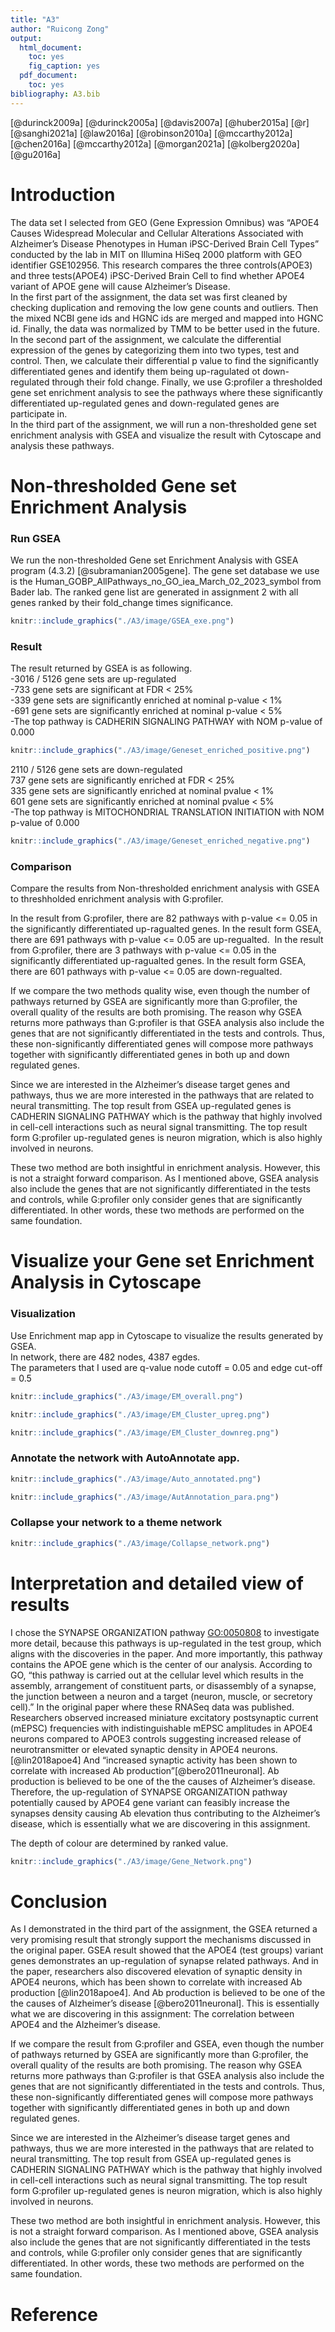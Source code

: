 ```yaml
---
title: "A3"
author: "Ruicong Zong"
output:
  html_document:
    toc: yes
    fig_caption: yes
  pdf_document:
    toc: yes
bibliography: A3.bib
---
```

[@durinck2009a]
[@durinck2005a]
[@davis2007a]
[@huber2015a]
[@r]
[@sanghi2021a]
[@law2016a]
[@robinson2010a]
[@mccarthy2012a]
[@chen2016a]
[@mccarthy2012a]
[@morgan2021a]
[@kolberg2020a]
[@gu2016a]

# Introduction 
The data set I selected from GEO (Gene Expression Omnibus) was "APOE4 Causes Widespread Molecular and Cellular Alterations Associated with Alzheimer's Disease Phenotypes in Human iPSC-Derived Brain Cell Types" conducted by the lab in MIT on Illumina HiSeq 2000 platform with GEO identifier GSE102956. This research compares the three controls(APOE3) and three tests(APOE4) iPSC-Derived Brain Cell to find whether APOE4 variant of APOE gene will cause Alzheimer's Disease. \
In the first part of the assignment, the data set was first cleaned by checking duplication and removing the low gene counts and outliers. Then the mixed NCBI gene ids and HGNC ids are merged and mapped into HGNC id. Finally, the data was normalized by TMM to be better used in the future.\
In the second part of the assignment, we calculate the differential expression of the genes by categorizing them into two types, test and control. Then, we calculate their differential p value to find the significantly differentiated genes and identify them being up-ragulated ot down-regulated through their fold change. Finally, we use G:profiler a thresholded gene set enrichment analysis to see the pathways where these significantly differentiated up-regulated genes and down-regulated genes are participate in. \
In the third part of the assignment, we will run a non-thresholded gene set enrichment analysis with GSEA and visualize the result with Cytoscape and analysis these pathways.  

# Non-thresholded Gene set Enrichment Analysis

### Run GSEA
We run the non-thresholded Gene set Enrichment Analysis with GSEA program (4.3.2) [@subramanian2005gene]. The gene set database we use is the Human_GOBP_AllPathways_no_GO_iea_March_02_2023_symbol from Bader lab. The ranked gene list are generated in assignment 2 with all genes ranked by their fold_change times significance. \
```r
knitr::include_graphics("./A3/image/GSEA_exe.png")
```

### Result
The result returned by GSEA is as following. \
-3016 / 5126 gene sets are up-regulated \
-733 gene sets are significant at FDR < 25%\
-339 gene sets are significantly enriched at nominal p-value < 1%\
-691 gene sets are significantly enriched at nominal p-value < 5% \
-The top pathway is CADHERIN SIGNALING PATHWAY with NOM p-value of 0.000\
```r
knitr::include_graphics("./A3/image/Geneset_enriched_positive.png")
```

2110 / 5126 gene sets are down-regulated\
737 gene sets are significantly enriched at FDR < 25%\
335 gene sets are significantly enriched at nominal pvalue < 1%\
601 gene sets are significantly enriched at nominal pvalue < 5%\
-The top pathway is MITOCHONDRIAL TRANSLATION INITIATION with NOM p-value of 0.000\
```r
knitr::include_graphics("./A3/image/Geneset_enriched_negative.png")
```

### Comparison
Compare the results from Non-thresholded enrichment analysis with GSEA to threshholded enrichment analysis with G:profiler.\ 

In the result from G:profiler, there are 82 pathways with p-value <= 0.05 in the significantly differentiated up-ragualted genes. In the result form GSEA, there are 691 pathways with p-value <= 0.05 are up-regualted.\ 
In the result from G:profiler, there are 3 pathways with p-value <= 0.05 in the significantly differentiated up-ragualted genes. In the result form GSEA, there are 601 pathways with p-value <= 0.05 are down-regualted.\ 

If we compare the two methods quality wise, even though the number of pathways returned by GSEA are significantly more than G:profiler, the overall quality of the results are both promising. The reason why GSEA returns more pathways than G:profiler is that GSEA analysis also include the genes that are not significantly differentiated in the tests and controls. Thus, these non-significantly differentiated genes will compose more pathways together with significantly differentiated genes in both up and down regulated genes.\ 

Since we are interested in the Alzheimer's disease target genes and pathways, thus we are more interested in the pathways that are related to neural transmitting. The top result from GSEA up-regulated genes is CADHERIN SIGNALING PATHWAY which is the pathway that highly involved in cell-cell interactions such as neural signal transmitting. The top result form G:profiler up-regulated genes is neuron migration, which is also highly involved in neurons. \ 

These two method are both insightful in enrichment analysis. However, this is not a straight forward comparison. As I mentioned above, GSEA analysis also include the genes that are not significantly differentiated in the tests and controls, while G:profiler only consider genes that are significantly differentiated. In other words, these two methods are performed on the same foundation. 

# Visualize your Gene set Enrichment Analysis in Cytoscape
### Visualization 
Use Enrichment map app in Cytoscape to visualize the results generated by GSEA.\
In network, there are 482 nodes, 4387 egdes. \
The parameters that I used are q-value node cutoff = 0.05 and edge cut-off = 0.5 

```r
knitr::include_graphics("./A3/image/EM_overall.png")
```


```r
knitr::include_graphics("./A3/image/EM_Cluster_upreg.png")
```

```r
knitr::include_graphics("./A3/image/EM_Cluster_downreg.png")
```

### Annotate the network with AutoAnnotate app.  
```r
knitr::include_graphics("./A3/image/Auto_annotated.png")
```
```r
knitr::include_graphics("./A3/image/AutAnnotation_para.png")
```

### Collapse your network to a theme network
```r
knitr::include_graphics("./A3/image/Collapse_network.png")
```

# Interpretation and detailed view of results

I chose the SYNAPSE ORGANIZATION pathway [GO:0050808](https://www.ebi.ac.uk/QuickGO/term/GO:0050808) to investigate more detail, because this pathways is up-regulated in the test group, which aligns with the discoveries in the paper. And more importantly, this pathway contains the APOE gene which is the center of our analysis. According to GO, "this pathway is carried out at the cellular level which results in the assembly, arrangement of constituent parts, or disassembly of a synapse, the junction between a neuron and a target (neuron, muscle, or secretory cell)." In the original paper where these RNASeq data was published. Researchers observed increased miniature excitatory postsynaptic current (mEPSC) frequencies with indistinguishable mEPSC amplitudes in APOE4 neurons compared to APOE3 controls suggesting increased release of neurotransmitter or elevated synaptic density in APOE4 neurons.[@lin2018apoe4]  And "increased synaptic activity has been shown to correlate with increased Ab production"[@bero2011neuronal]. Ab production is believed to be one of the the causes of Alzheimer's disease. Therefore, the up-regulation of SYNAPSE ORGANIZATION pathway potentially caused by APOE4 gene variant can  feasibly increase the synapses density causing Ab elevation thus contributing to the  Alzheimer's disease, which is essentially what we are discovering in this assignment.   
  
The depth of colour are determined by ranked value. 
```r
knitr::include_graphics("./A3/image/Gene_Network.png")
```
# Conclusion 

As I demonstrated in the third part of the assignment, the GSEA returned a very promising result that strongly support the mechanisms discussed in the original paper. GSEA result showed that the APOE4 (test groups) variant genes demonstrates an up-regulation of synapse related pathways. And in the paper, researchers also discovered elevation of synaptic density in APOE4 neurons, which has been shown to correlate with increased Ab production [@lin2018apoe4]. And Ab production is believed to be one of the the causes of Alzheimer's disease [@bero2011neuronal]. This is essentially what we are discovering in this assignment: The correlation between APOE4 and the Alzheimer's disease. \

If we compare the result from G:profiler and GSEA, even though the number of pathways returned by GSEA are significantly more than G:profiler, the overall quality of the results are both promising. The reason why GSEA returns more pathways than G:profiler is that GSEA analysis also include the genes that are not significantly differentiated in the tests and controls. Thus, these non-significantly differentiated genes will compose more pathways together with significantly differentiated genes in both up and down regulated genes.\ 

Since we are interested in the Alzheimer's disease target genes and pathways, thus we are more interested in the pathways that are related to neural transmitting. The top result from GSEA up-regulated genes is CADHERIN SIGNALING PATHWAY which is the pathway that highly involved in cell-cell interactions such as neural signal transmitting. The top result form G:profiler up-regulated genes is neuron migration, which is also highly involved in neurons. \ 

These two method are both insightful in enrichment analysis. However, this is not a straight forward comparison. As I mentioned above, GSEA analysis also include the genes that are not significantly differentiated in the tests and controls, while G:profiler only consider genes that are significantly differentiated. In other words, these two methods are performed on the same foundation. 

# Reference 